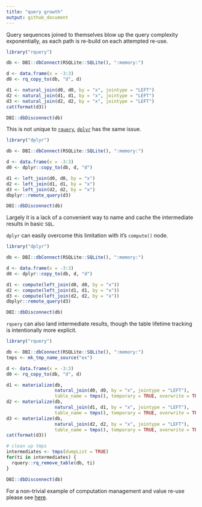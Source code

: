 ```yaml
---
title: "query growth"
output: github_document
---
```


Query sequences joined to themselves blow up the query complexity exponentially, as each path is re-build on each attempted re-use.

```r
library("rquery")

db <- DBI::dbConnect(RSQLite::SQLite(), ":memory:")

d <- data.frame(x = -3:3)
d0 <- rq_copy_to(db, "d", d)

d1 <- natural_join(d0, d0, by = "x", jointype = "LEFT")
d2 <- natural_join(d1, d1, by = "x", jointype = "LEFT")
d3 <- natural_join(d2, d2, by = "x", jointype = "LEFT")
cat(format(d3))

DBI::dbDisconnect(db)
```

This is not unique to [`rquery`](https://CRAN.R-project.org/package=rquery), [`dplyr`](https://CRAN.R-project.org/package=dplyr) has the same issue.

```r
library("dplyr")

db <- DBI::dbConnect(RSQLite::SQLite(), ":memory:")

d <- data.frame(x = -3:3)
d0 <- dplyr::copy_to(db, d, "d")

d1 <- left_join(d0, d0, by = "x")
d2 <- left_join(d1, d1, by = "x")
d3 <- left_join(d2, d2, by = "x")
dbplyr::remote_query(d3)

DBI::dbDisconnect(db)
```

Largely it is a lack of a convenient way to name and cache the intermediate results in basic `SQL`.

`dplyr` can easily overcome this limitation with it's `compute()` node.

```r
library("dplyr")

db <- DBI::dbConnect(RSQLite::SQLite(), ":memory:")

d <- data.frame(x = -3:3)
d0 <- dplyr::copy_to(db, d, "d")

d1 <- compute(left_join(d0, d0, by = "x"))
d2 <- compute(left_join(d1, d1, by = "x"))
d3 <- compute(left_join(d2, d2, by = "x"))
dbplyr::remote_query(d3)

DBI::dbDisconnect(db)
```

`rquery` can also land intermediate results, though the table lifetime tracking is intentionally more explicit.

```r
library("rquery")

db <- DBI::dbConnect(RSQLite::SQLite(), ":memory:")
tmps <- mk_tmp_name_source("ex")

d <- data.frame(x = -3:3)
d0 <- rq_copy_to(db, "d", d)

d1 <- materialize(db,
                  natural_join(d0, d0, by = "x", jointype = "LEFT"),
                  table_name = tmps(), temporary = TRUE, overwrite = TRUE)
d2 <- materialize(db,
                  natural_join(d1, d1, by = "x", jointype = "LEFT"),
                  table_name = tmps(), temporary = TRUE, overwrite = TRUE)
d3 <- materialize(db,
                  natural_join(d2, d2, by = "x", jointype = "LEFT"),
                  table_name = tmps(), temporary = TRUE, overwrite = TRUE)
cat(format(d3))

# clean up tmps
intermediates <- tmps(dumpList = TRUE)
for(ti in intermediates) {
  rquery::rq_remove_table(db, ti)
}

DBI::dbDisconnect(db)
```

For a non-trivial example of computation management and value re-use please see [here](https://github.com/WinVector/rquery/blob/master/db_examples/RSQLite.md).



